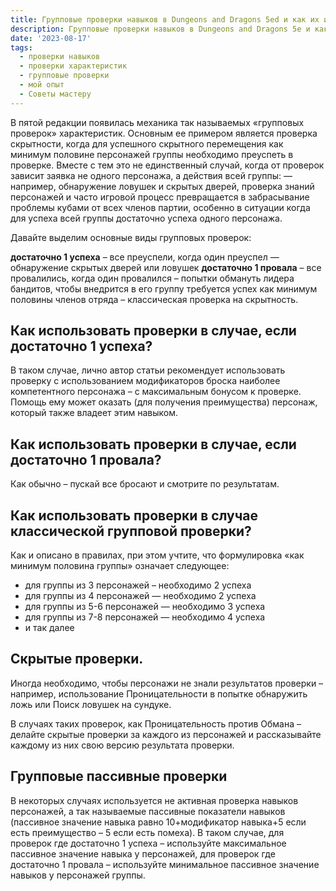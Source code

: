 ```yaml
---
title: Групповые проверки навыков в Dungeons and Dragons 5ed и как их использовать
description: Групповые проверки навыков в Dungeons and Dragons 5e и как их использовать
date: '2023-08-17'
tags:
  - проверки навыков
  - проверки характеристик
  - групповые проверки
  - мой опыт
  - Советы мастеру
---
```


В пятой редакции появилась механика так называемых «групповых проверок» характеристик. Основным ее примером является проверка скрытности, когда для успешного скрытного перемещения как минимум половине персонажей группы необходимо преуспеть в проверке. Вместе с тем это не единственный случай, когда от проверок зависит заявка не одного персонажа, а действия всей группы: — например, обнаружение ловушек и скрытых дверей, проверка знаний персонажей и часто игровой процесс превращается в забрасывание проблемы кубами от всех членов партии, особенно в ситуации когда для успеха всей группы достаточно успеха одного персонажа.

Давайте выделим основные виды групповых проверок:

**достаточно 1 успеха** – все преуспели, когда один преуспел — обнаружение скрытых дверей или ловушек
**достаточно 1 провала** – все провалились, когда один провалился – попытки обмануть лидера бандитов, чтобы внедрится в его группу
требуется успех как минимум половины членов отряда – классическая проверка на скрытность.

## Как использовать проверки в случае, если достаточно 1 успеха?

В таком случае, лично автор статьи рекомендует использовать проверку с использованием модификаторов броска наиболее компетентного персонажа – с максимальным бонусом к проверке. Помощь ему может оказать (для получения преимущества) персонаж, который также владеет этим навыком.

## Как использовать проверки в случае, если достаточно 1 провала?

Как обычно – пускай все бросают и смотрите по результатам.

## Как использовать проверки в случае классической групповой проверки?

Как и описано в правилах, при этом учтите, что формулировка «как минимум половина группы» означает следующее:

- для группы из 3 персонажей – необходимо 2 успеха
- для группы из 4 персонажей — необходимо 2 успеха
- для группы из 5-6 персонажей — необходимо 3 успеха
- для группы из 7-8 персонажей — необходимо 4 успеха
- и так далее

## Скрытые проверки.

Иногда необходимо, чтобы персонажи не знали результатов проверки – например, использование Проницательности в попытке обнаружить ложь или Поиск ловушек на сундуке.

В случаях таких проверок, как Проницательность против Обмана – делайте скрытые проверки за каждого из персонажей и рассказывайте каждому из них свою версию результата проверки.

## Групповые пассивные проверки

В некоторых случаях используется не активная проверка навыков персонажей, а так называемые пассивные показатели навыков (пассивное значение навыка равно 10+модификатор навыка+5 если есть преимущество – 5 если есть помеха).
В таком случае, для проверок где достаточно 1 успеха – используйте максимальное пассивное значение навыка у персонажей, для проверок где достаточно 1 провала – используйте минимальное пассивное значение навыков у персонажей группы.
